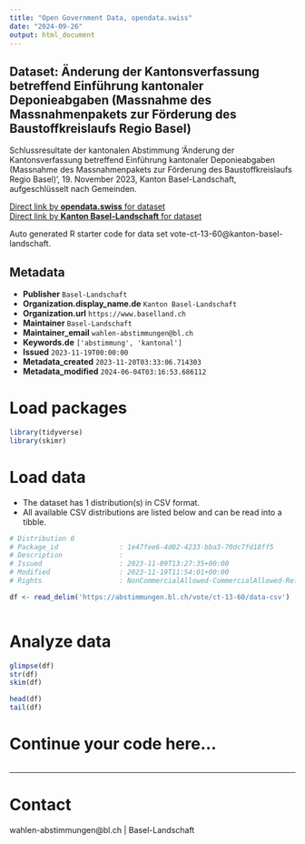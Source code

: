 ```yaml
---
title: "Open Government Data, opendata.swiss"
date: "2024-09-26"
output: html_document
---
```


## Dataset: Änderung der Kantonsverfassung betreffend Einführung kantonaler Deponieabgaben (Massnahme des Massnahmenpakets zur Förderung des Baustoffkreislaufs Regio Basel)

Schlussresultate der kantonalen Abstimmung 'Änderung der Kantonsverfassung betreffend Einführung kantonaler Deponieabgaben (Massnahme des Massnahmenpakets zur Förderung des Baustoffkreislaufs Regio Basel)', 19. November 2023, Kanton Basel-Landschaft, aufgeschlüsselt nach Gemeinden.

[Direct link by **opendata.swiss** for dataset](https://opendata.swiss/de/dataset/anderung-der-kantonsverfassung-betreffend-einfuhrung-kantonaler-deponieabgaben-massnahme-des-ma)<br>
[Direct link by **Kanton Basel-Landschaft** for dataset](https://abstimmungen.bl.ch/vote/ct-13-60/data)

Auto generated R starter code for data set vote-ct-13-60@kanton-basel-landschaft.

## Metadata

- **Publisher** `Basel-Landschaft`
- **Organization.display_name.de** `Kanton Basel-Landschaft`
- **Organization.url** `https://www.baselland.ch`
- **Maintainer** `Basel-Landschaft`
- **Maintainer_email** `wahlen-abstimmungen@bl.ch`
- **Keywords.de** `['abstimmung', 'kantonal']`
- **Issued** `2023-11-19T00:00:00`
- **Metadata_created** `2023-11-20T03:33:06.714303`
- **Metadata_modified** `2024-06-04T03:16:53.686112`


# Load packages

```r

library(tidyverse)
library(skimr)

```

# Load data

-   The dataset has 1 distribution(s) in CSV format.
-   All available CSV distributions are listed below and can be read into a tibble.

```r

# Distribution 0
# Package_id               : 1e47fee6-4d02-4233-bba3-70dc7fd18ff5
# Description              : 
# Issued                   : 2023-11-09T13:27:35+00:00
# Modified                 : 2023-11-19T11:54:01+00:00
# Rights                   : NonCommercialAllowed-CommercialAllowed-ReferenceRequired

df <- read_delim('https://abstimmungen.bl.ch/vote/ct-13-60/data-csv')



```

# Analyze data

```r

glimpse(df)
str(df)
skim(df)

head(df)
tail(df)

```

# Continue your code here...

```r

```

------------------------------------------------------------------------

# Contact

wahlen-abstimmungen@bl.ch | Basel-Landschaft
